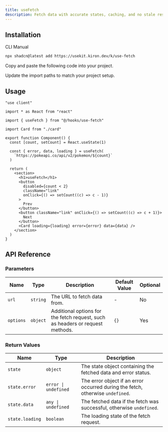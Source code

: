 ```yaml
---
title: useFetch
description: Fetch data with accurate states, caching, and no stale responses using useFetch.
---
```


<ComponentPreview name="use-fetch-demo" />

## Installation

<Tabs defaultValue="cli">

<TabsList>
  <TabsTrigger value="cli">CLI</TabsTrigger>
  <TabsTrigger value="manual">Manual</TabsTrigger>
</TabsList>

<TabsContent value="cli">

```bash
npx shadcn@latest add https://usekit.kiron.dev/k/use-fetch
```

</TabsContent>

<TabsContent value="manual">

<Steps>

<Step>Copy and paste the following code into your project.</Step>

<ComponentSource name="use-fetch" />

<Step>Update the import paths to match your project setup.</Step>

</Steps>

</TabsContent>

</Tabs>

## Usage

```tsx {5, 10, 12-14}
"use client"

import * as React from "react"

import { useFetch } from "@/hooks/use-fetch"

import Card from "./card"

export function Component() {
  const [count, setCount] = React.useState(1)

  const { error, data, loading } = useFetch(
    `https://pokeapi.co/api/v2/pokemon/${count}`
  )

  return (
    <section>
      <h1>useFetch</h1>
      <button
        disabled={count < 2}
        className="link"
        onClick={() => setCount((c) => c - 1)}
      >
        Prev
      </button>
      <button className="link" onClick={() => setCount((c) => c + 1)}>
        Next
      </button>
      <Card loading={loading} error={error} data={data} />
    </section>
  )
}
```

## API Reference

### Parameters

| Name      | Type     | Description                                                                   | Default Value | Optional |
| --------- | -------- | ----------------------------------------------------------------------------- | ------------- | -------- |
| `url`     | `string` | The URL to fetch data from.                                                   | -             | No       |
| `options` | `object` | Additional options for the fetch request, such as headers or request methods. | `{}`          | Yes      |

### Return Values

| Name            | Type                 | Description                                                                    |
| --------------- | -------------------- | ------------------------------------------------------------------------------ |
| `state`         | `object`             | The state object containing the fetched data and error status.                 |
| `state.error`   | `error \| undefined` | The error object if an error occurred during the fetch, otherwise `undefined`. |
| `state.data`    | `any \| undefined`   | The fetched data if the fetch was successful, otherwise `undefined`.           |
| `state.loading` | `boolean`            | The loading state of the fetch request.                                        |
